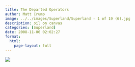 ```yaml
---
title: The Departed Operators
author: Matt Crump
image: ../../images/Superland/Superland - 1 of 19 (6).jpg
description: oil on canvas
categories: [Superland]
date: 2008-11-06 02:02:27
format:
  html:
    page-layout: full
---
```


![](../../images/Superland/Superland - 1 of 19 (6).jpg)

